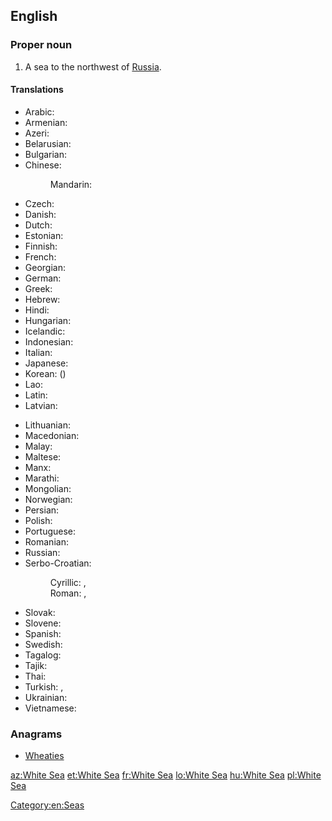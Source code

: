==English==

{{wikipedia}}

===Proper noun===
{{en-proper noun|head=the [[white|White]] [[sea|Sea]]}}

# A sea to the northwest of [[Russia]].

====Translations====
{{trans-top|a sea to the northwest of Russia}}
* Arabic: {{t|ar|اَلْبَحْر اَلْأَبْيَض|m}}
* Armenian: {{t|hy|Սպիտակ ծով}}
* Azeri: {{t|az|Ağ dəniz}}
* Belarusian: {{t|be|Белае мора|n|tr=Bélaje móra|sc=Cyrl}}
* Bulgarian: {{t|bg|Бяло море|n|tr=Bjálo móre|sc=Cyrl}}
* Chinese:
*: Mandarin: {{t+|cmn|白海|tr=Báihǎi|sc=Hani}}
* Czech: {{t+|cs|Bílé moře}}
* Danish: {{t|da|Hvidehavet|n}}
* Dutch: {{t|nl|Witte Zee|f}}
* Estonian: {{t+|et|Valge meri}}
* Finnish: {{t+|fi|Vienanmeri}}
* French: {{t+|fr|mer Blanche|f}}
* Georgian: {{t|ka|თეთრი ზღვა}}
* German: {{t|de|Weißes Meer|n}}
* Greek: {{t|el|Λευκή Θάλασσα|f}}
* Hebrew: {{t|he|הים הלבן|m|tr=ha-yam ha-laván|sc=Hebr}}
* Hindi: {{t|hi|सफ़ेद सागर|m|tr=safed sāgar|sc=Deva}}
* Hungarian: {{t+|hu|Fehér-tenger}}
* Icelandic: {{t|is|Hvítahaf|n}}
* Indonesian: {{t|id|Laut Putih}}
* Italian: {{t|it|Mar Bianco|m}}
* Japanese: {{t|ja|白海|tr=はっかい, Hakkai|sc=Jpan}}
* Korean: {{t|ko|백해|tr=Baek-hae|sc=Kore}} ({{t+|ko|白海|sc=Kore}})
* Lao: {{t+|lo|ທະເລຂາວ|tr=thalē khāo|sc=Laoo}}
* Latin: {{t|la|Mare Album|n}}
* Latvian: {{t|lv|Baltā jūra|f}}
{{trans-mid}}
* Lithuanian: {{t|lt|Baltoji jūra|f}}
* Macedonian: {{t|mk|Бело Море|n|tr=Bélo Móre|sc=Cyrl}}
* Malay: {{t|ms|Laut Putih}}
* Maltese: {{t|mt|Baħar l-Abjad}}
* Manx: {{t|gv|Mooir Vane|f|alt=Yn Vooir Vane}}
* Marathi: {{t|mr|सफेद समुद्र|m|tr=safeda samudra|sc=Deva}}
* Mongolian: {{t|mn|Цагаан тэнгис|tr=Tsagaan tengis|sc=Cyrl}}
* Norwegian: {{t|no|Kvitsjøen|m}}
* Persian: {{t|fa|دریای سفید|tr=daryâ-ye safid|sc=fa-Arab}}
* Polish: {{t+|pl|Morze Białe|n}}
* Portuguese: {{t|pt|Mar Branco|m}}
* Romanian: {{t+|ro|Marea Albă|f}}
* Russian: {{t+|ru|Белое море|n|tr=Béloje móre}}
* Serbo-Croatian:
*: Cyrillic: {{t|sh|Бијело море|n|sc=Cyrl}} {{qualifier|Ijekavian}}, {{t|sh|Бело море|n|sc=Cyrl}} {{qualifier|Ekavian}}
*: Roman: {{t|sh|Bijelo more|n}} {{qualifier|Ijekavian}}, {{t|sh|Belo more|n}} {{qualifier|Ekavian}}
* Slovak: {{t|sk|Biele more|n}}
* Slovene: {{t|sl|Belo morje|n}}
* Spanish: {{t|es|mar Blanco|m}}
* Swedish: {{t|sv|Vita havet|n}}
* Tagalog: {{t|tl|Dagat na Puti}}
* Tajik: {{t|tg|Баҳри Сафед|tr=Bahri Safed|sc=Cyrl}}
* Thai: {{t|th|ทะเลขาว|tr=tálay kăao|sc=Thai}}
* Turkish: {{t+|tr|Beyazdeniz}}, {{t|tr|Beyaz Deniz}}
* Ukrainian: {{t|uk|Біле море|n|tr=Bíle móre|sc=Cyrl}}
* Vietnamese: {{t|vi|Biển Trắng}}
{{trans-bottom}}

===Anagrams===
* [[Wheaties#English|Wheaties]]

[[Category:en:Seas]]

[[az:White Sea]]
[[et:White Sea]]
[[fr:White Sea]]
[[lo:White Sea]]
[[hu:White Sea]]
[[pl:White Sea]]